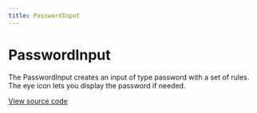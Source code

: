 ```yaml
---
title: PasswordInput
---
```


# PasswordInput

The PasswordInput creates an input of type password with a set of rules. The eye icon lets you display the password if needed.

[View source code](https://github.com/Spendesk/grapes/tree/master/src/components/PasswordInput)
